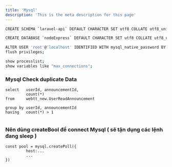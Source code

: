 ```yaml
---
title: 'Mysql'
description: 'This is the meta description for this page'
---
```


```bash
CREATE SCHEMA `laravel-api` DEFAULT CHARACTER SET utf8 COLLATE utf8_unicode_ci; // Create new DB 

CREATE DATABASE `nodeExpress` DEFAULT CHARACTER SET utf8 COLLATE utf8_unicode_ci;

ALTER USER 'root'@'localhost' IDENTIFIED WITH mysql_native_password BY 'password'; // set pass cho user
flush privileges;

show processlist;
show variables like "max_connections";

```

### Mysql Check duplicate Data
```
select   userId, announcementId, 
         count(*)
from     webtt_new.UserReadAnnouncement

group by userId, announcementId
having   count(*) > 1


```

### Nên dùng createBool để connect Mysql ( sẽ tận dụng các lệnh đang sleep )
```
const pool = mysql.createPoll({
         host:...
         ...
})


```


